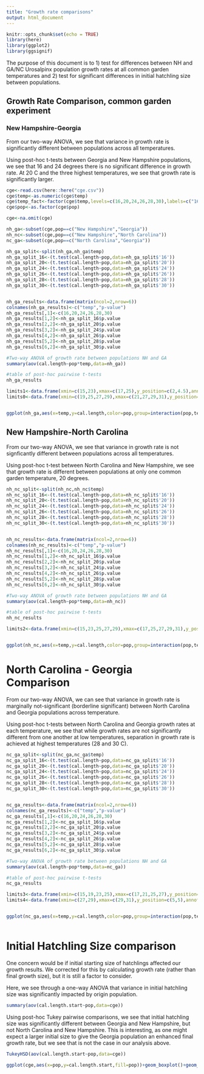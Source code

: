 ```yaml
---
title: "Growth rate comparisons"
output: html_document
---
```


```r
knitr::opts_chunk$set(echo = TRUE)
library(here)
library(ggplot2)
library(ggsignif)
```

The purpose of this document is to 1) test for differences between NH and GA/NC Urosalpinx population growth rates at all common garden temperatures and 2) test for significant differences in initial hatchling size between populations.

## Growth Rate Comparison, common garden experiment

### New Hampshire-Georgia


From our two-way ANOVA, we see that variance in growth rate is significantly different between populations across all temperatures.

Using post-hoc t-tests between Georgia and New Hampshire populations, we see that 16 and 24 degrees there is no significant difference in growth rate. At 20 C and the three highest temperatures, we see that growth rate is significantly larger. 

```r
cge<-read.csv(here::here("cge.csv"))
cge$temp<-as.numeric(cge$temp)
cge$temp_fact<-factor(cge$temp,levels=c(16,20,24,26,28,30),labels=c("16 °C", "20 °C","24 °C","26 °C","28 °C", "30 °C"))
cge$pop<-as.factor(cge$pop)

cge<-na.omit(cge)

nh_ga<-subset(cge,pop==c("New Hampshire","Georgia"))
nh_nc<-subset(cge,pop==c("New Hampshire","North Carolina"))
nc_ga<-subset(cge,pop==c("North Carolina","Georgia"))
```

```r

nh_ga_split<-split(nh_ga,nh_ga$temp)
nh_ga_split_16<-(t.test(cal.length~pop,data=nh_ga_split$'16'))
nh_ga_split_20<-(t.test(cal.length~pop,data=nh_ga_split$'20'))
nh_ga_split_24<-(t.test(cal.length~pop,data=nh_ga_split$'24'))
nh_ga_split_26<-(t.test(cal.length~pop,data=nh_ga_split$'26'))
nh_ga_split_28<-(t.test(cal.length~pop,data=nh_ga_split$'28'))
nh_ga_split_30<-(t.test(cal.length~pop,data=nh_ga_split$'30'))


nh_ga_results<-data.frame(matrix(ncol=2,nrow=6))
colnames(nh_ga_results)<-c("temp","p-value")
nh_ga_results[,1]<-c(16,20,24,26,28,30)
nh_ga_results[1,2]<-nh_ga_split_16$p.value
nh_ga_results[2,2]<-nh_ga_split_20$p.value
nh_ga_results[3,2]<-nh_ga_split_24$p.value
nh_ga_results[4,2]<-nh_ga_split_26$p.value
nh_ga_results[5,2]<-nh_ga_split_28$p.value
nh_ga_results[6,2]<-nh_ga_split_30$p.value

```

```r
#Two-way ANOVA of growth rate between populations NH and GA
summary(aov(cal.length~pop*temp,data=nh_ga))

#table of post-hoc pairwise t-tests
nh_ga_results

limits1<-data.frame(xmin=c(15,23),xmax=c(17,25),y_position=c(2,4.5),annotation=c("NS","NS"))
limits0<-data.frame(xmin=c(19,25,27,29),xmax=c(21,27,29,31),y_position=c(4.5,5.5,5.5,5.5),annotation=c("*","*","**","**"))


ggplot(nh_ga,aes(x=temp,y=cal.length,color=pop,group=interaction(pop,temp)))+geom_boxplot()+geom_signif(xmin=limits1$xmin,xmax=limits1$xmax,y_position=limits1$y_position,annotation=limits1$annotation,color="black")+geom_signif(xmin=limits0$xmin,xmax=limits0$xmax,y_position=limits0$y_position,annotation=limits0$annotation,color="black")+labs(y="Growth Rate (mm)",x="Temperature C")


```


## New Hampshire-North Carolina

From our two-way ANOVA, we see that variance in growth rate is not signficantly different between populations across all temperatures.

Using post-hoc t-test between North Carolina and New Hampshire, we see that growth rate is different between populations at only one common garden temperature, 20 degrees. 

```r

nh_nc_split<-split(nh_nc,nh_nc$temp)
nh_nc_split_16<-(t.test(cal.length~pop,data=nh_nc_split$'16'))
nh_nc_split_20<-(t.test(cal.length~pop,data=nh_nc_split$'20'))
nh_nc_split_24<-(t.test(cal.length~pop,data=nh_nc_split$'24'))
nh_nc_split_26<-(t.test(cal.length~pop,data=nh_nc_split$'26'))
nh_nc_split_28<-(t.test(cal.length~pop,data=nh_nc_split$'28'))
nh_nc_split_30<-(t.test(cal.length~pop,data=nh_nc_split$'30'))


nh_nc_results<-data.frame(matrix(ncol=2,nrow=6))
colnames(nh_nc_results)<-c("temp","p-value")
nh_nc_results[,1]<-c(16,20,24,26,28,30)
nh_nc_results[1,2]<-nh_nc_split_16$p.value
nh_nc_results[2,2]<-nh_nc_split_20$p.value
nh_nc_results[3,2]<-nh_nc_split_24$p.value
nh_nc_results[4,2]<-nh_nc_split_26$p.value
nh_nc_results[5,2]<-nh_nc_split_28$p.value
nh_nc_results[6,2]<-nh_nc_split_30$p.value

```

```r
#Two-way ANOVA of growth rate between populations NH and GA
summary(aov(cal.length~pop*temp,data=nh_nc))

#table of post-hoc pairwise t-tests
nh_nc_results

limits2<-data.frame(xmin=c(15,23,25,27,29),xmax=c(17,25,27,29,31),y_position=c(2,4.5,5.5,5.5,5.5),annotation=c("NS","NS","NS","NS","NS"))


ggplot(nh_nc,aes(x=temp,y=cal.length,color=pop,group=interaction(pop,temp)))+geom_boxplot()+geom_signif(xmin=limits2$xmin,xmax=limits2$xmax,y_position=limits2$y_position,annotation=limits2$annotation,color="black")+geom_signif(xmin=19,xmax=21,y_position=4,annotation="*",color="black")+labs(y="Growth Rate (mm)",x="Temperature C")


```

# North Carolina - Georgia Comparison

From our two-way ANOVA, we can see that variance in growth rate is marginally not-significant (borderline significant) between North Carolina and Georgia populations across temperature. 

Using post-hoc t-tests between North Carolina and Georgia growth rates at each temperature, we see that while growth rates are not significantly different from one another at low temperatures, separation in growth rate is achieved at highest temperatures (28 and 30 C).

```r

nc_ga_split<-split(nc_ga,nc_ga$temp)
nc_ga_split_16<-(t.test(cal.length~pop,data=nc_ga_split$'16'))
nc_ga_split_20<-(t.test(cal.length~pop,data=nc_ga_split$'20'))
nc_ga_split_24<-(t.test(cal.length~pop,data=nc_ga_split$'24'))
nc_ga_split_26<-(t.test(cal.length~pop,data=nc_ga_split$'26'))
nc_ga_split_28<-(t.test(cal.length~pop,data=nc_ga_split$'28'))
nc_ga_split_30<-(t.test(cal.length~pop,data=nc_ga_split$'30'))


nc_ga_results<-data.frame(matrix(ncol=2,nrow=6))
colnames(nc_ga_results)<-c("temp","p-value")
nc_ga_results[,1]<-c(16,20,24,26,28,30)
nc_ga_results[1,2]<-nc_ga_split_16$p.value
nc_ga_results[2,2]<-nc_ga_split_20$p.value
nc_ga_results[3,2]<-nc_ga_split_24$p.value
nc_ga_results[4,2]<-nc_ga_split_26$p.value
nc_ga_results[5,2]<-nc_ga_split_28$p.value
nc_ga_results[6,2]<-nc_ga_split_30$p.value

```

```r
#Two-way ANOVA of growth rate between populations NH and GA
summary(aov(cal.length~pop*temp,data=nc_ga))

#table of post-hoc pairwise t-tests
nc_ga_results

limits3<-data.frame(xmin=c(15,19,23,25),xmax=c(17,21,25,27),y_position=c(2,3.5,5,5),annotation=c("NS","NS","NS","NS"))
limits4<-data.frame(xmin=c(27,29),xmax=c(29,31),y_position=c(5,5),annotation=c("**","*"))


ggplot(nc_ga,aes(x=temp,y=cal.length,color=pop,group=interaction(pop,temp)))+geom_boxplot()+geom_signif(xmin=limits3$xmin,xmax=limits3$xmax,y_position=limits3$y_position,annotation=limits3$annotation,color="black")+geom_signif(xmin=limits4$xmin,xmax=limits4$xmax,y_position=limits4$y_position,annotation=limits4$annotation,color="black")



```

# Initial Hatchling Size comparison

One concern would be if initial starting size of hatchlings affected our growth results. We corrected for this by calculating growth rate (rather than final growth size), but it is still a factor to consider.

Here, we see through a one-way ANOVA that variance in initial hatchling size was significantly impacted by origin population.


```r
summary(aov(cal.length.start~pop,data=cge))
```

Using post-hoc Tukey pairwise comparisons, we see that initial hatchling size was significantly different between Georgia and New Hampshire, but not North Carolina and New Hampshire. This is interesting, as one might expect a larger initial size to give the Georgia population an enhanced final growth rate, but we see that is not the case in our analysis above. 


```r
TukeyHSD(aov(cal.length.start~pop,data=cge))
```



```r


ggplot(cge,aes(x=pop,y=cal.length.start,fill=pop))+geom_boxplot()+geom_signif(comparisons=list(c("Georgia","New Hampshire")),map_signif_level = T)+geom_signif(comparisons=list(c("North Carolina","New Hampshire")),map_signif_level = T)+geom_signif(comparisons=list(c("North Carolina","Georgia")),map_signif_level = T,y_position=2.3)+labs(y="Initial Hatchling Size (mm)",x="Population")

```